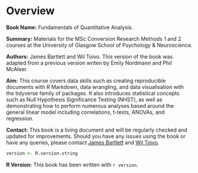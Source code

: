 # Overview {.unnumbered}

**Book Name:** Fundamentals of Quantitative Analysis.

**Summary:** Materials for the MSc Conversion Research Methods 1 and 2 courses at the University of Glasgow School of Psychology & Neuroscience. 

**Authors:** James Bartlett and Wil Toivo. This version of the book was adapted from a previous version writen by Emily Nordmann and Phil McAleer. 

**Aim:** This course covers data skills such as creating reproducible documents with R Markdown, data wrangling, and data visualisation with the tidyverse family of packages. It also introduces statistical concepts such as Null Hypothesis Significance Testing (NHST), as well as demonstrating how to perform numerous analyses based around the general linear model including correlations, t-tests, ANOVAs, and regression.

**Contact:** This book is a living document and will be regularly checked and updated for improvements. Should you have any issues using the book or have any queries, please contact [James Bartlett](mailto:philip.mcaleer@glasgow.ac.uk) and [Wil Toivo](mailto:wilhelmiina.toivo@glasgow.ac.uk).

```r
version <- R.version.string
```

**R Version:** This book has been written with `r version`.


